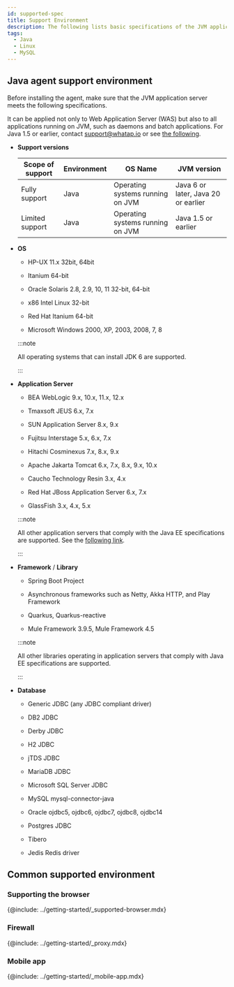 ```yaml
---
id: supported-spec
title: Support Environment
description: The following lists basic specifications of the JVM application server on which the WhaTap monitoring service operates.
tags:
  - Java
  - Linux
  - MySQL
---
```


## Java agent support environment

Before installing the agent, make sure that the JVM application server meets the following specifications.

It can be applied not only to Web Application Server (WAS) but also to all applications running on JVM, such as daemons and batch applications. For Java 1.5 or earlier, contact support@whatap.io or see [the following](add-jvm-opt/java-under-ver).

- **Support versions**

  | Scope of support        | Environment | OS Name                          | JVM version                         |
  | ----------------------- | ----------- | -------------------------------- | ----------------------------------- |
  | Fully support           | Java        | Operating systems running on JVM | Java 6 or later, Java 20 or earlier |
  | Limited support         | Java        | Operating systems running on JVM | Java 1.5 or earlier                 |

- **OS**

  - HP-UX 11.x 32bit, 64bit

  - Itanium 64-bit

  - Oracle Solaris 2.8, 2.9, 10, 11 32-bit, 64-bit

  - x86 Intel Linux 32-bit

  - Red Hat Itanium 64-bit

  - Microsoft Windows 2000, XP, 2003, 2008, 7, 8

  :::note

  All operating systems that can install JDK 6 are supported.

  :::

- **Application Server**

  - BEA WebLogic 9.x, 10.x, 11.x, 12.x

  - Tmaxsoft JEUS 6.x, 7.x

  - SUN Application Server 8.x, 9.x

  - Fujitsu Interstage 5.x, 6.x, 7.x

  - Hitachi Cosminexus 7.x, 8.x, 9.x

  - Apache Jakarta Tomcat 6.x, 7.x, 8.x, 9.x, 10.x

  - Caucho Technology Resin 3.x, 4.x

  - Red Hat JBoss Application Server 6.x, 7.x

  - GlassFish 3.x, 4.x, 5.x

  :::note

  All other application servers that comply with the Java EE specifications are supported. See the [following link](https://www.oracle.com/technetwork/java/javaee/overview/compatibility-jsp-136984.html).

  :::

- **Framework** / **Library**

  - Spring Boot Project

  - Asynchronous frameworks such as Netty, Akka HTTP, and Play Framework

  - Quarkus, Quarkus-reactive

  - Mule Framework 3.9.5, Mule Framework 4.5

  :::note

  All other libraries operating in application servers that comply with Java EE specifications are supported.

  :::

- **Database**

  - Generic JDBC (any JDBC compliant driver)

  - DB2 JDBC

  - Derby JDBC

  - H2 JDBC

  - jTDS JDBC

  - MariaDB JDBC

  - Microsoft SQL Server JDBC

  - MySQL mysql-connector-java

  - Oracle ojdbc5, ojdbc6, ojdbc7, ojdbc8, ojdbc14

  - Postgres JDBC

  - Tibero

  - Jedis Redis driver

## Common supported environment

### Supporting the browser

{@include: ../getting-started/_supported-browser.mdx}

### Firewall

{@include: ../getting-started/_proxy.mdx} 

### Mobile app

{@include: ../getting-started/_mobile-app.mdx}  
